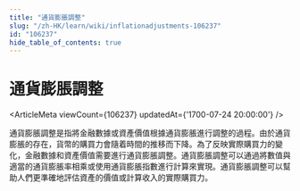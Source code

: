 ```yaml
---
title: "通貨膨脹調整"
slug: "/zh-HK/learn/wiki/inflationadjustments-106237"
id: "106237"
hide_table_of_contents: true
---
```



# 通貨膨脹調整

<ArticleMeta viewCount={106237} updatedAt={'1700-07-24 20:00:00'} />

通貨膨脹調整是指將金融數據或資產價值根據通貨膨脹進行調整的過程。由於通貨膨脹的存在，貨幣的購買力會隨着時間的推移而下降。為了反映實際購買力的變化，金融數據和資產價值需要進行通貨膨脹調整。通貨膨脹調整可以通過將數值與適當的通貨膨脹率相乘或使用通貨膨脹指數進行計算來實現。通貨膨脹調整可以幫助人們更準確地評估資產的價值或計算收入的實際購買力。
